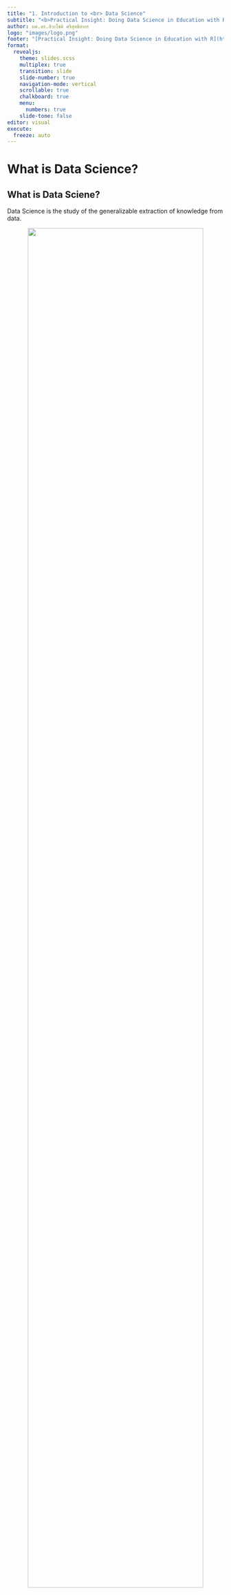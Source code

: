 ---
title: "1. Introduction to <br> Data Science"
subtitle: "<b>Practical Insight: Doing Data Science in Education with R</b>"
author: ผศ.ดร.สิวะโชติ ศรีสุทธิยากร
logo: "images/logo.png"
footer: "[Practical Insight: Doing Data Science in Education with R](https://datakruroo.netlify.app/practical_insight/_site/)"
format: 
  revealjs: 
    theme: slides.scss
    multiplex: true
    transition: slide
    slide-number: true
    navigation-mode: vertical
    scrollable: true
    chalkboard: true
    menu: 
      numbers: true
    slide-tone: false
editor: visual
execute:
  freeze: auto
---

# What is Data Science?

## What is Data Sciene? {.smaller}

Data Science is the study of the generalizable extraction of knowledge from data.

<center>![](images/ds.png){width="90%"}</center>

https://www.wuestpartner.com/tachyon/sites/10/2021/12/Blog_190227_DE_datashift_data_science.png

## Data Insight {.smaller}

Data Science is the study of the generalizable extraction of knowledge from data.

<center>![](images/insight.png){width="80%"}</center>

## Data Insight {.smaller}

<center>![](images/insight2.png){width="80%"}</center>

## Types of Data Analytics {.smaller}

<center>![](images/analytictypes.png){width="80%"}</center>

https://miro.medium.com/v2/resize:fit:902/1\*vBkth1ZSveUyXuQ7pDym9Q.png

## Example

::: columns
::: {.column width="50%"}
![](images/ach.png){width="80%"} ![](images/diag.png)
:::

::: {.column width="50%"}
![](images/modelling.png){width="100%"}
:::
:::

# Data Science in Education

## Data Science in Education {.smaller}

```{r}
library(knitr)
library(kableExtra)

# Create a data frame with the comparison data
comparison_data <- data.frame(
  Criteria = c("Focus", "Primary Users", "Data Sources", "Main Objectives"),
  Learning_Analytics = c(
    "Individual learner's educational process",
    "Learners, instructors, educational practitioners",
    "Learning management systems (LMS), online interactive platforms, educational applications",
    "Improve educational outcomes, personalize learning experiences, identify learning difficulties"
  ),
  Academic_Analytics = c(
    "Institution-wide educational processes",
    "Educational institutions, administrators, academic officers",
    "Institutional databases, student information systems, academic performance data",
    "Enhance academic program quality, optimize resource allocation, track institutional performance"
  ),
  Policy_Analytics = c(
    "Education policy and its social/economic impact",
    "Policy makers, government agencies, education authorities",
    "Large-scale educational data sets, government and institutional reports, public data sources",
    "Inform and guide policy decisions, assess policy impacts, support strategic planning"
  )
)

# Generate the HTML table with kable
kable(comparison_data, "html") %>%
  kable_styling(bootstrap_options = c("striped", "hover", "condensed"), full_width = F,
                font_size = 25) %>%
  column_spec(1, bold = TRUE, border_right = TRUE) %>%
  row_spec(0, bold = TRUE, background = "#D3D3D3")

```

## Learning Analytics {.smaller}

![](images/LA.png){width="100%"}

## Academic Analytics {.smaller}

![](images/AA.png){width="60%"}

## Policy Analytics {.smaller}

![](images/PA.png){width="70%"}

# Data Science Process

-   Data Science Process is a framework for solving problems using data science.

-   Data Science Process has 5 steps such as:

    -   Problem/Context Understanding
    -   Data Understanding and Collection
    -   Data Preprocessing
    -   Modeling & Evaluating
    -   Deployment

## Data Science Process {.smaller}

![](images/ds_process.png){width="100%"}



